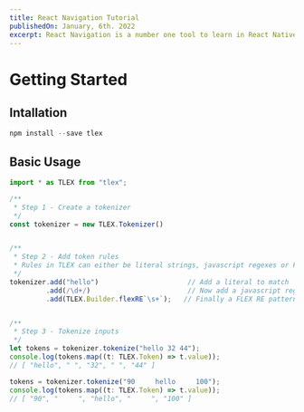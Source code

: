 ```yaml
---
title: React Navigation Tutorial
publishedOn: January, 6th. 2022
excerpt: React Navigation is a number one tool to learn in React Native. You would always use them; these are some of the best practices in using React Navigation
---
```


# Getting Started

## Intallation

```ts
npm install --save tlex
```

## Basic Usage


```ts hello="world"
import * as TLEX from "tlex";

/**
 * Step 1 - Create a tokenizer
 */
const tokenizer = new TLEX.Tokenizer()


/**
 * Step 2 - Add token rules
 * Rules in TLEX can either be literal strings, javascript regexes or FLEX regexes:
 */
tokenizer.add("hello")                      // Add a literal to match
         .add(/\d+/)                        // Now add a javascript regex pattern
         .add(TLEX.Builder.flexRE`\s+`);   // Finally a FLEX RE pattern


/**
 * Step 3 - Tokenize inputs
 */
let tokens = tokenizer.tokenize("hello 32 44");
console.log(tokens.map((t: TLEX.Token) => t.value));
// [ "hello", " ", "32", " ", "44" ]

tokens = tokenizer.tokenize("90     hello     100");
console.log(tokens.map((t: TLEX.Token) => t.value));
// [ "90", "     ", "hello", "     ", "100" ]
```
